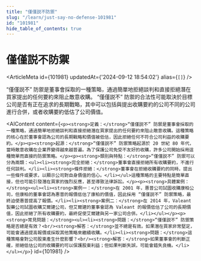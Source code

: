 ```yaml
---
title: "僅僅説不防禦"
slug: "/learn/just-say-no-defense-101981"
id: "101981"
hide_table_of_contents: true
---
```



# 僅僅説不防禦

<ArticleMeta id={101981} updatedAt={'2024-09-12 18:54:02'} alias={`[]`} />
<div className='border-solid border-b border-t-0 my-4 border-[var(--ifm-color-gray-300)]' />

“僅僅説不” 防禦是董事會採取的一種策略，通過簡單地拒絕談判和直接拒絕潛在買家提出的任何要約來阻止敵意收購。 “僅僅説不” 防禦的合法性可能取決於目標公司是否有正在追求的長期戰略，其中可以包括與提出收購要約的公司不同的公司進行合併，或者收購要約低估了公司價值。

<AIContent content={`<p><strong>定義：</strong>“僅僅説不” 防禦是董事會採取的一種策略，通過簡單地拒絕談判和直接拒絕潛在買家提出的任何要約來阻止敵意收購。這種策略的核心在於董事會認為公司的長期戰略和價值被低估，因此拒絕任何不符合公司利益的收購要約。</p><p><strong>起源：</strong>“僅僅説不” 防禦策略起源於 20 世紀 80 年代，當時敵意收購在企業界變得越來越普遍。為了保護公司免受不友好的收購，許多公司開始採用這種簡單而直接的防禦策略。</p><p><strong>類別與特點：</strong>“僅僅説不” 防禦可以分為兩類：<ul><li><strong>完全拒絕：</strong>董事會直接拒絕所有收購要約，不進行任何談判。</li><li><strong>條件拒絕：</strong>董事會在拒絕收購要約的同時，提出一些條件或要求，以顯示公司對自身價值的信心。</li></ul>這種策略的主要特點是簡單直接，但也可能引發潛在買家的強烈反應，甚至導致法律訴訟。</p><p><strong>具體案例：</strong><ul><li><strong>案例一：</strong>在 2001 年，惠普公司試圖收購康柏公司，但康柏的董事會認為惠普的報價低估了康柏的價值，因此採用 “僅僅説不” 防禦策略，最終迫使惠普提高了報價。</li><li><strong>案例二：</strong>在 2014 年，Valeant 製藥公司試圖收購艾爾建公司，但艾爾建的董事會認為 Valeant 的報價低估了公司的長期價值，因此拒絕了所有收購要約，最終促使艾爾建與另一家公司合併。</li></ul></p><p><strong>常見問題：</strong><ul><li><strong>問題：</strong>“僅僅説不” 防禦策略是否總是有效？<br/><strong>解答：</strong>並不總是有效。如果潛在買家非常堅定，可能會通過提高報價或採取其他策略來繼續收購。</li><li><strong>問題：</strong>這種策略會對公司股東產生什麼影響？<br/><strong>解答：</strong>如果董事會的判斷正確，拒絕低估公司的收購要約可以保護股東利益；但如果判斷失誤，可能會錯失良機。</li></ul></p>`} id={101981} />
